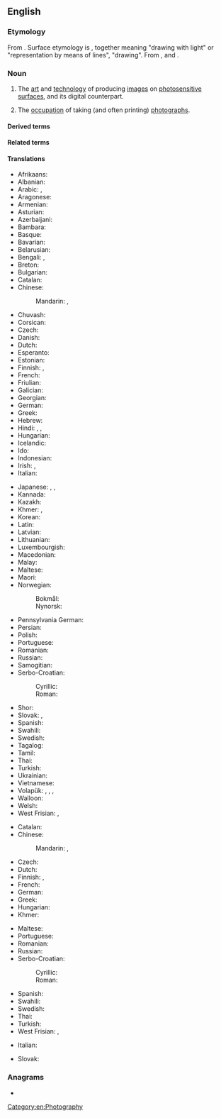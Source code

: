 ==English==
{{wikipedia}}

===Etymology===
From {{bor|en|fr|photographie}}. Surface etymology is {{af|en|photo-|-graphy}}, together meaning "drawing with light" or "representation by means of lines", "drawing". From {{m|grc|φωτός|pos=genitive|t=of light}}, and {{m|grc|γράφω|t=I write}}.

===Noun===
{{en-noun|-|+}}

# The [[art]] and [[technology]] of producing [[images]] on [[photosensitive]] [[surface]]s, and its digital counterpart.
#: {{ux|en|go on a '''photography''' course}}
# The [[occupation]] of taking (and often printing) [[photograph]]s.

====Derived terms====
{{col3|en
|aerial photography
|antiphotography
|astrophotography
|chromophotography
|chronophotography
|cinemaphotography
|cinephotography
|digital photography
|director of photography
|electrophotography
|femtophotography
|flash photography
|glamour photography
|lithophotography
|macrophotography
|metaphotography
|microphotography
|orthophotography
|principal photography
|pyrophotography
|rephotography
|reprography
|schlieren photography
|spectrophotography
|stereophotography
|telephotography
|tri-camera photography
|ultramicrophotography}}

====Related terms====
{{col3|en
|photographer
|photographic
|phonography
}}

====Translations====
{{trans-top|art and technology of producing images on photosensitive surfaces}}
* Afrikaans: {{t+|af|fotografie}}
* Albanian: {{t|sq|fotografia|?}}
* Arabic: {{t|ar|تَصْوِير|m}}, {{t|ar|فُوتُوغْرَافِيَّا|f|tr=futuḡrafiyyā}}
* Aragonese: {{t|an|fotografía|f}}
* Armenian: {{t+|hy|լուսանկարչություն}}
* Asturian: {{t+|ast|fotografía|f}}
* Azerbaijani: {{t+|az|fotoqrafiya}}
* Bambara: {{t|bm|kɔtɛba}}
* Basque: {{t|eu|argazkigintza}}
* Bavarian: {{t|bar|Photographie|?}}
* Belarusian: {{t|be|фатагра́фія}}
* Bengali: {{t|bn|ফটোগ্রাফি}}, {{t|bn|ফটোগ্রাফী}}
* Breton: {{t|br|luc'hskeudennerezh|?}}
* Bulgarian: {{t+|bg|фотогра́фия|f}}
* Catalan: {{t+|ca|fotografia|f}}
* Chinese:
*: Mandarin: {{t+|cmn|攝影}}, {{t+|cmn|摄影|tr=shèyǐng}}
* Chuvash: {{t|cv|фотографи}}
* Corsican: {{t|co|fotugrafia|f}}
* Czech: {{t+|cs|fotografie|f}}
* Danish: {{t+|da|fotografi|n}}
* Dutch: {{t+|nl|fotografie|f}}
* Esperanto: {{t|eo|fotarto}}
* Estonian: {{t|et|fotograafia}}
* Finnish: {{t+|fi|valokuvaus}}, {{t+|fi|valokuvaaminen}}
* French: {{t+|fr|photographie|f}}
* Friulian: {{t|fur|fotografie|?}}
* Galician: {{t+|gl|fotografía|f}}
* Georgian: {{t|ka|ფოტოგრაფია}}
* German: {{t+|de|Fotografie|f}}
* Greek: {{t+|el|φωτογραφία|f}}
* Hebrew: {{t|he|צילום|m|tr=tzilém}}
* Hindi: {{t+|hi|छायाचित्र|?}}, {{t|hi|फ़ोटोग्राफ़ी|f}}, {{t+|hi|फोटोग्राफी|m}}
* Hungarian: {{t+|hu|fényképezés}}
* Icelandic: {{t|is|ljósmyndun|f}}
* Ido: {{t+|io|fotografado}}
* Indonesian: {{t+|id|fotografi}}
* Irish: {{t|ga|grianghrafadóireacht|f}}, {{t|ga|fótagrafaíocht|f}}
* Italian: {{t+|it|fotografia|f}}
{{trans-mid}}
* Japanese: {{t|ja|写真撮影|tr=shashin satsuei}}, {{t|ja|写真術|tr=shashinjutsu}}, {{t+|ja|撮影|tr=さつえい, satsuei}}
* Kannada: {{t|kn|ಛಾಯಾಗ್ರಹಣ}}
* Kazakh: {{t+|kk|фотография}}
* Khmer: {{t|km|ឆាយាលេខន៍|tr=cʰaayaa leek}}, {{t|km|សិល្បៈថតរូប|tr=səl tʰɑɑt ruup}}
* Korean: {{t+|ko|사진술}}
* Latin: {{t|la|photographia|f}}
* Latvian: {{t|lv|fotogrāfija|f}}
* Lithuanian: {{t|lt|fotografija|f}}
* Luxembourgish: {{t|lb|Fotografie|f}}
* Macedonian: {{t|mk|фотографија|f}}
* Malay: {{t+|ms|fotografi}}
* Maltese: {{t|mt|fotografija|?}}
* Maori: {{t|mi|whakaahua}}
* Norwegian:
*: Bokmål: {{t+|nb|fotografi|m}}
*: Nynorsk: {{t|nn|fotografi|m}}
* Pennsylvania German: {{t|pdc|Pikder|?}}
* Persian: {{t+|fa|عکاسی|tr=akkâsi}}
* Polish: {{t+|pl|fotografia|f}}
* Portuguese: {{t+|pt|fotografia|f}}
* Romanian: {{t+|ro|fotografie|f}}
* Russian: {{t+|ru|фотогра́фия|f}}
* Samogitian: {{t|sgs|puortėgrapėjė|f}}
* Serbo-Croatian:
*: Cyrillic: {{t|sh|фотогра̀фија|f}}
*: Roman: {{t+|sh|fotogràfija|f}}
* Shor: {{t|cjs|соом|tr=soom}}
* Slovak: {{t|sk|fotografia|f}}, {{t|sk|snímka|f}}
* Spanish: {{t+|es|fotografía|f}}
* Swahili: {{t|sw|upigaji picha}}
* Swedish: {{t+|sv|fotografi|c}}
* Tagalog: {{t|tl|palanginagan}}
* Tamil: {{t+|ta|புகைப்படம்}}
* Thai: {{t|th|การถ่ายภาพ}}
* Turkish: {{t+|tr|fotoğrafçılık}}
* Ukrainian: {{t|uk|фотогра́фія|f}}
* Vietnamese: {{t+|vi|nhiếp ảnh}}
* Volapük: {{t+|vo|fotograf}}, {{qualifier|older term, obsolete}} {{t|vo|fotogaf}}, {{qualifier|older term}} {{t|vo|litamag}}, {{qualifier|color}} {{t|vo|kölafotograf}}
* Walloon: {{t+|wa|fotografeye|f}}
* Welsh: {{t+|cy|ffotograffiaeth|f}}
* West Frisian: {{t|fy|fotografy|c}}, {{t|fy|fotografie|c}}
{{trans-bottom}}

{{trans-top|occupation of taking (and often printing) photographs}}
* Catalan: {{t+|ca|fotografia|f}}
* Chinese:
*: Mandarin: {{t+|cmn|攝影}}, {{t+|cmn|摄影|tr=shèyǐng}}
* Czech: {{t|cs|fotografování|n}}
* Dutch: {{t+|nl|fotografie|f}}
* Finnish: {{t+|fi|valokuvaus}}, {{t+|fi|valokuvaaminen}}
* French: {{t+|fr|photographie|f}}
* German: {{t+|de|Fotografie|f}}
* Greek: {{t+|el|φωτογραφική|f}}
* Hungarian: {{t+|hu|fotózás}}
* Khmer: {{t|km|ថតរូប|tr=tʰɑɑt ruup}}
{{trans-mid}}
* Maltese: {{t|mt|fotografu|?}}
* Portuguese: {{t+|pt|fotografia|f}}
* Romanian: {{t+|ro|fotografia|f}}
* Russian: {{t+|ru|фотогра́фия|f}}
* Serbo-Croatian:
*: Cyrillic: {{t|sh|фотогра̀фија|f}}
*: Roman: {{t+|sh|fotogràfija|f}}
* Spanish: {{t+|es|fotografía|f}}
* Swahili: {{t|sw|upigaji picha}}
* Swedish: {{t+|sv|fotografering|c}}
* Thai: {{t|th|การถ่ายภาพ}}
* Turkish: {{t+|tr|fotoğrafçılık}}
* West Frisian: {{t|fy|fotografy|c}}, {{t|fy|fotografie|c}}
{{trans-bottom}}

{{checktrans-top}}
* Italian: {{t+check|it|fotografia|f}}
{{trans-mid}}
* Slovak: {{t-check|sk|fotografia|f}}
{{trans-bottom}}

===Anagrams===
* {{anagrams|en|a=aghhoopprty|phagotrophy}}

[[Category:en:Photography]]